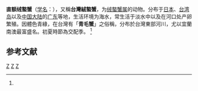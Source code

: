 {{speciesbox
| taxon = Eriocheir rectus
| image = Specimen of Eriocheir rectus.jpg
| authority = Stimpson, 1858<ref name='id11995'>{{cite web| url =http://www.bioinfo.cn/db05/BjdwSpecies.php?action=view&id=11995| title =直额绒螯蟹| work =《中国动物物种编目数据库》| publisher =中国科学院微生物研究所| author =中国科学院动物研究所| accessdate =2009-04-28| deadurl =yes| archiveurl =https://web.archive.org/web/20160305033636/http://www.bioinfo.cn/db05/BjdwSpecies.php?action=view&id=11995| archivedate =2016-03-05}}</ref>
}}

'''直额绒螯蟹'''（[[学名|学名]]：{{lang|la|''Eriocheir rectus''}}），又稱'''台灣絨螯蟹'''，为[[绒螯蟹属|绒螯蟹属]]的动物。分布于[[日本|日本]]、[[台湾岛|台湾岛]]以及[[中国大陆|中国大陆]]的[[广东|广东]]等地，生活环境为海水，常生活于淡水中以及在河口处产卵繁殖。因體色青綠，在台灣有「'''青毛蟹'''」之俗稱，分布於台灣東部河川，尤以宜蘭南澳最富盛名。初夏時節為交配季。
<ref name='id11995'/>

== 参考文献 ==
{{reflist}}

{{Taxonbar|from=Q15224270}}

[[Category:绒螯蟹属|Z]]
[[Category:中國甲殼動物|Z]]
[[Category:_1858年描述的动物|Z]]